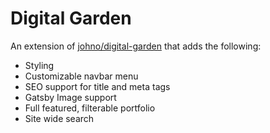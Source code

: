 # Digital Garden

An extension of [johno/digital-garden](https://github.com/johno/digital-garden) that adds the following:

- Styling
- Customizable navbar menu
- SEO support for title and meta tags
- Gatsby Image support
- Full featured, filterable portfolio
- Site wide search
